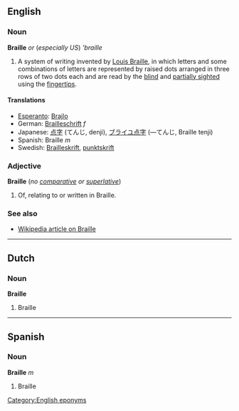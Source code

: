 ==English==
===Noun===
'''Braille''' ''or'' (''especially US'') '''braille''

#A system of writing invented by [[w:Louis Braille|Louis Braille]], in which letters and some combinations of letters are represented by raised dots arranged in three rows of two dots each and are read by the [[blind]] and [[partially sighted]] using the [[fingertip]]s.

====Translations====
*[[Esperanto]]: [[Brajlo]]
*German: [[Brailleschrift]] ''f''
*Japanese: [[点字]] (てんじ, denji), [[ブライユ点字]] (&mdash;てんじ, Braille tenji)
*Spanish: Braille ''m''
*Swedish: [[Brailleskrift]], [[punktskrift]]

===Adjective===
'''Braille''' (''no [[comparative]] or [[superlative]]'')

#Of, relating to or written in Braille.

===See also===
*[[w:Braille|Wikipedia article on Braille]]

[[Category:English eponyms]]

----
==Dutch==
===Noun===
'''Braille'''

#Braille

----
==Spanish==
===Noun===
'''Braille''' ''m''

#Braille